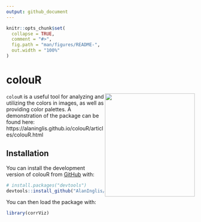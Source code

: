 ```yaml
---
output: github_document
---
```


<!-- README.md is generated from README.Rmd. Please edit that file -->

```r
knitr::opts_chunk$set(
  collapse = TRUE,
  comment = "#>",
  fig.path = "man/figures/README-",
  out.width = "100%"
)
```

# colouR

<!-- badges: start -->
<img src="https://raw.githubusercontent.com/AlanInglis/colouR/master/images/colour.png" width="240" height="276" align="right" />
<!-- badges: end -->

`colouR` is a useful tool for analyzing and utilizing the colors in images, as well as providing color palettes. A demonstration of the package can be found here: https://alaninglis.github.io/colouR/articles/colouR.html

## Installation

You can install the development version of colouR from [GitHub](https://github.com/) with:

``` r
# install.packages("devtools")
devtools::install_github("AlanInglis/colouR")
```


You can then load the package with:
```r 
library(corrViz)
```
